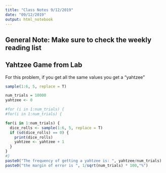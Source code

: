 ```yaml
---
title: "Class Notes 9/12/2019"
date: "09/12/2019"
output: html_notebook
---
```


## General Note: Make sure to check the weekly reading list

## Yahtzee Game from Lab

For this problem, if you get all the same values you get a "yahtzee"

```r
sample(1:6, 5, replace = T)
```

```r
num_trials = 10000
yahtzee <- 0

#for (i in 1:num_trials) {
#for(i in 1:num_trials) {

for(i in 1:num_trials) {
  dice_rolls <- sample(1:6, 5, replace = T)
  if (sd(dice_rolls) == 0) {
    print(dice_rolls)
    yahtzee <- yahtzee + 1
  }
}
#}
paste0("The frequency of getting a yahtzee is: ", yahtzee/num_trials)
paste0("the margin of error is ", 1/sqrt(num_trials) * 100,"%")
```

